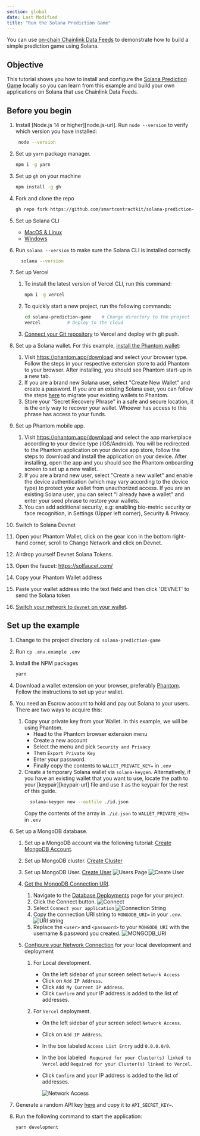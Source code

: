 ```yaml
---
section: global
date: Last Modified
title: "Run the Solana Prediction Game"
---
```


You can use [on-chain Chainlink Data Feeds](/data-feeds/solana) to demonstrate how to build a simple prediction game using Solana.

## Objective

This tutorial shows you how to install and configure the [Solana Prediction Game](https://github.com/smartcontractkit/solana-prediction-game) locally so you can learn from this example and build your own applications on Solana that use Chainlink Data Feeds.

## Before you begin

1. Install [Node.js 14 or higher][node.js-url]. Run `node --version` to verify which version you have installed:

   ```sh
    node --version
   ```

1. Set up `yarn` package manager.

   ```sh
   npm i -g yarn
   ```

1. Set up `gh` on your machine

   ```sh
   npm install -g gh
   ```

1. Fork and clone the repo

   ```sh
   gh repo fork https://github.com/smartcontractkit/solana-prediction-game.git --clone
   ```

1. Set up Solana CLI

   - [MacOS & Linux](https://docs.solana.com/cli/install-solana-cli-tools#macos--linux)
   - [Windows](https://docs.solana.com/cli/install-solana-cli-tools#windows)

1. Run `solana --version` to make sure the Solana CLI is installed correctly.

   ```sh
     solana --version
   ```

1. Set up Vercel

   1. To install the latest version of Vercel CLI, run this command:

      ```sh
      npm i -g vercel
      ```

   1. To quickly start a new project, run the following commands:

      ```sh
      cd solana-prediction-game    # Change directory to the project
      vercel          # Deploy to the cloud
      ```

   1. [Connect your Git repository](https://vercel.com/docs/git) to Vercel and deploy with git push.

1. Set up a Solana wallet. For this example, [install the Phantom wallet](https://phantom.app/):

   1. Visit https://phantom.app/download and select your browser type. Follow the steps in your respective extension store to add Phantom to your browser. After installing, you should see Phantom start-up in a new tab.
   1. If you are a brand new Solana user, select "Create New Wallet" and create a password. If you are an existing Solana user, you can follow the steps [here](https://phantom.app/help/migrating-from-sollet-to-phantom) to migrate your existing wallets to Phantom.
   1. Store your "Secret Recovery Phrase" in a safe and secure location, it is the only way to recover your wallet. Whoever has access to this phrase has access to your funds.

1. Set up Phantom mobile app.

   1. Visit https://phantom.app/download and select the app marketplace according to your device type (iOS/Android). You will be redirected to the Phantom application on your device app store, follow the steps to download and install the application on your device. After installing, open the app and you should see the Phantom onboarding screen to set up a new wallet.
   1. If you are a brand new user, select "Create a new wallet" and enable the device authentication (which may vary according to the device type) to protect your wallet from unauthorized access. If you are an existing Solana user, you can select "I already have a wallet" and enter your seed phrase to restore your wallets.
   1. You can add additional security, e.g: enabling bio-metric security or face recognition, in Settings (Upper left corner), Security & Privacy.

1. Switch to Solana Devnet

1. Open your Phantom Wallet, click on the gear icon in the bottom right-hand corner, scroll to Change Network and click on Devnet.

1. Airdrop yourself Devnet Solana Tokens.

1. Open the faucet: https://solfaucet.com/
1. Copy your Phantom Wallet address
1. Paste your wallet address into the text field and then click 'DEVNET' to send the Solana token

1. [Switch your network to `devnet` on your wallet](https://docs.realms.today/phantom-wallet).

## Set up the example

1. Change to the project directory `cd solana-prediction-game`
1. Run `cp .env.example .env`
1. Install the NPM packages
   ```sh
   yarn
   ```
1. Download a wallet extension on your browser, preferably [Phantom](https://phantom.app/download). Follow the instructions to set up your wallet.
1. You need an Escrow account to hold and pay out Solana to your users. There are two ways to acquire this:

   1. Copy your private key from your Wallet. In this example, we will be using Phantom.
      - Head to the Phantom browser extension menu
      - Create a new account
      - Select the menu and pick `Security and Privacy`
      - Then `Export Private Key`
      - Enter your password.
      - Finally copy the contents to `WALLET_PRIVATE_KEY=` in `.env`
   1. Create a temporary Solana wallet via `solana-keygen`. Alternatively, if you have an existing wallet that you want to use, locate the path to your [keypair][keypair-url] file and use it as the keypair for the rest of this guide.
      ```sh
        solana-keygen new --outfile ./id.json
      ```
      Copy the contents of the array in `./id.json` to `WALLET_PRIVATE_KEY=` in `.env`

1. Set up a MongoDB database.

   1. Set up a MongoDB account via the following tutorial: [Create MongoDB Account](https://www.mongodb.com/docs/guides/atlas/account/).
   1. Set up MongoDB cluster. [Create Cluster](https://www.mongodb.com/docs/guides/atlas/cluster/)
   1. Set up MongoDB User. [Create User](https://www.mongodb.com/docs/guides/atlas/db-user/)
      ![Users Page](src/assets/screenshots/users_page.png)
      ![Create User](src/assets/screenshots/add_user.png)
   1. [Get the MongoDB Connection URI](https://www.mongodb.com/docs/guides/atlas/connection-string/).

      1. Navigate to the [Database Deployments](https://cloud.mongodb.com/v2?_ga=2.162842878.354261710.1675751201-506434847.1674149602) page for your project.
      1. Click the Connect button.
         ![Connect](src/assets/screenshots/sample-data-cluster.png)
      1. Select `Connect your application`
         ![Connection String](src/assets/screenshots/connection-string.png)
      1. Copy the connection URI string to `MONGODB_URI=` in your `.env`.
         ![URI string](src/assets/screenshots/mongodb_uri.png)
      1. Replace the `<user>` and `<password>` to your `MONGODB_URI` with the username & password you created.
         ![MONGODB_URI](src/assets/screenshots/mongo_uri.png)

   1. [Configure your Network Connection](https://www.mongodb.com/docs/guides/atlas/network-connections/#configure-a-network-connection) for your local development and deployment

      1. For Local development.

         - On the left sidebar of your screen select `Network Access`
         - Click on `Add IP Address`.
         - Click `Add My Current IP Address`.
         - Click `Confirm` and your IP address is added to the list of addresses.

      1. For `Vercel` deployment.

         - On the left sidebar of your screen select `Network Access`.
         - Click on `Add IP Address`.
         - In the box labeled `Access List Entry` add `0.0.0.0/0`.
         - In the box labeled `	Required for your Cluster(s) linked to Vercel` add `Required for your Cluster(s) linked to Vercel`.
         - Click `Confirm` and your IP address is added to the list of addresses.

           ![Network Access](src/assets/screenshots/network_access.png)

1. Generate a random API key [here](https://generate-random.org/api-key-generator) and copy it to `API_SECRET_KEY=`.

1. Run the following command to start the application:

   ```sh
   yarn development
   ```
